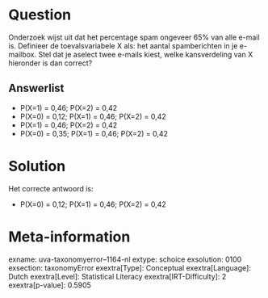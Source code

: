 Question
========

Onderzoek wijst uit dat het percentage spam ongeveer 65% van alle e-mail
is. Definieer de toevalsvariabele X als: het aantal spamberichten in je
e-mailbox. Stel dat je aselect twee e-mails kiest, welke kansverdeling
van X hieronder is dan correct?

Answerlist
----------

* P(X=1) = 0,46; P(X=2) = 0,42
* P(X=0) = 0,12; P(X=1) = 0,46; P(X=2) = 0,42
* P(X=1) = 0,46; P(X=2) = 0,42
* P(X=0) = 0,35; P(X=1) = 0,46; P(X=2) = 0,42

Solution
========

Het correcte antwoord is: 

* P(X=0) = 0,12; P(X=1) = 0,46; P(X=2) = 0,42

Meta-information
================
exname: uva-taxonomyerror--1164-nl
extype: schoice
exsolution: 0100
exsection: taxonomyError 
exextra[Type]: Conceptual
exextra[Language]: Dutch
exextra[Level]: Statistical Literacy
exextra[IRT-Difficulty]: 2
exextra[p-value]: 0.5905
